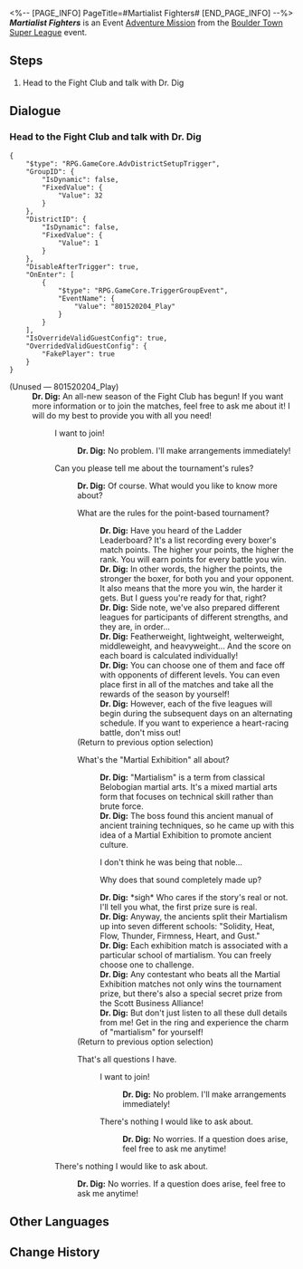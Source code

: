 <%-- [PAGE_INFO]
PageTitle=#Martialist Fighters#
[END_PAGE_INFO] --%>
{{Stub|Dialogue.}}
{{Mission Infobox
|id            = 8015202
|title         = 
|image         = <!--Mission Martialist Fighters.png-->
|type          = Adventure
|event_name    = Boulder Town Super League
|chapter       = 
|requirements  = 
* [[Adventure Mission]] ''[[Gladiator]]'' completed
* [[Trailblaze Mission]] ''[[Silent Galaxy]]'' completed
|summary       = <!--official mission summary from Fate's Atlas-->
|characters    = Dr. Dig; Trailblazer
|startLocation = [[Jarilo-VI]] - [[Fight Club]]
|world         = Jarilo-VI
|area          = Fight Club
|prev          = Gladiator
|next          = 
|rewards       = Credit*5,000
}}
'''''Martialist Fighters''''' is an Event [[Adventure Mission]] from the [[Boulder Town Super League]] event.

==Steps==
# Head to the Fight Club and talk with Dr. Dig

<!--
==Gameplay Notes==

--><!--
==Trial Character==

-->
==Dialogue==
{{Stub Dialogue}}
{{Dialogue End}}

===Head to the Fight Club and talk with Dr. Dig{{subst:void|<!--801520204-->}}===
{{Mission Description|type=adventure|location=Fight Club|update|You receive Dr. Dig's message, which informs you that Boulder Town's Fight Club is now hosting a new tournament. In this adrenaline-pumping and thrilling "martial exhibition," the participants must use various martial arts to defeat opponents. In order to hone your battle skills &mdash; and even more so for the tantalizing rewards &mdash; you decide to participate too.}}
{{Dialogue Start}}
<pre>{
	"$type": "RPG.GameCore.AdvDistrictSetupTrigger",
	"GroupID": {
		"IsDynamic": false,
		"FixedValue": {
			"Value": 32
		}
	},
	"DistrictID": {
		"IsDynamic": false,
		"FixedValue": {
			"Value": 1
		}
	},
	"DisableAfterTrigger": true,
	"OnEnter": [
		{
			"$type": "RPG.GameCore.TriggerGroupEvent",
			"EventName": {
				"Value": "801520204_Play"
			}
		}
	],
	"IsOverrideValidGuestConfig": true,
	"OverridedValidGuestConfig": {
		"FakePlayer": true
	}
}</pre>
;(Unused &mdash; 801520204_Play)
:'''Dr. Dig:''' An all-new season of the Fight Club has begun! If you want more information or to join the matches, feel free to ask me about it! I will do my best to provide you with all you need!
::{{DIcon|Travel Log}} I want to join!
:::'''Dr. Dig:''' No problem. I'll make arrangements immediately!
::{{DIcon}} Can you please tell me about the tournament's rules?
:::'''Dr. Dig:''' Of course. What would you like to know more about?
:::{{DIcon|Talk}} What are the rules for the point-based tournament?
::::'''Dr. Dig:''' Have you heard of the Ladder Leaderboard? It's a list recording every boxer's match points. The higher your points, the higher the rank. You will earn points for every battle you win.
::::'''Dr. Dig:''' In other words, the higher the points, the stronger the boxer, for both you and your opponent. It also means that the more you win, the harder it gets. But I guess you're ready for that, right?
::::'''Dr. Dig:''' Side note, we've also prepared different leagues for participants of different strengths, and they are, in order...
::::'''Dr. Dig:''' Featherweight, lightweight, welterweight, middleweight, and heavyweight... And the score on each board is calculated individually!
::::'''Dr. Dig:''' You can choose one of them and face off with opponents of different levels. You can even place first in all of the matches and take all the rewards of the season by yourself!
::::'''Dr. Dig:''' However, each of the five leagues will begin during the subsequent days on an alternating schedule. If you want to experience a heart-racing battle, don't miss out!
:::;(Return to previous option selection)
:::{{DIcon|Talk}} What's the "Martial Exhibition" all about?
::::'''Dr. Dig:''' "Martialism" is a term from classical Belobogian martial arts. It's a mixed martial arts form that focuses on technical skill rather than brute force.
::::'''Dr. Dig:''' The boss found this ancient manual of ancient training techniques, so he came up with this idea of a Martial Exhibition to promote ancient culture.
::::{{DIcon|Arrow}} I don't think he was being that noble...
::::{{DIcon|Arrow}} Why does that sound completely made up?
::::'''Dr. Dig:''' *sigh* Who cares if the story's real or not. I'll tell you what, the first prize sure is real.
::::'''Dr. Dig:''' Anyway, the ancients split their Martialism up into seven different schools: "Solidity, Heat, Flow, Thunder, Firmness, Heart, and Gust."
::::'''Dr. Dig:''' Each exhibition match is associated with a particular school of martialism. You can freely choose one to challenge.
::::'''Dr. Dig:''' Any contestant who beats all the Martial Exhibition matches not only wins the tournament prize, but there's also a special secret prize from the Scott Business Alliance!
::::'''Dr. Dig:''' But don't just listen to all these dull details from me! Get in the ring and experience the charm of "martialism" for yourself!
:::;(Return to previous option selection)
:::{{DIcon|Return}} That's all questions I have.
::::{{DIcon|Travel Log}} I want to join!
:::::'''Dr. Dig:''' No problem. I'll make arrangements immediately!
::::{{DIcon|Exit}} There's nothing I would like to ask about.
:::::'''Dr. Dig:''' No worries. If a question does arise, feel free to ask me anytime!
::{{DIcon|Exit}} There's nothing I would like to ask about.
:::'''Dr. Dig:''' No worries. If a question does arise, feel free to ask me anytime!
{{Dialogue End}}

==Other Languages==
{{Other Languages
|en   = Martialist Fighters
|zhs  = 斗技者
|zht  = 鬥技者
|ja   = 闘技者
|ko   = 격투가
|es   = Destreza marcial
|fr   = Artistes martiaux
|ru   = Боевые таланты
|th   = ผู้พิชิต
|vi   = Võ Sĩ Thi Đấu
|de   = Kampfkünstler
|id   = Petarung
|pt   = Lutadores Talentosos
}}

==Change History==
{{Change History|1.5}}
